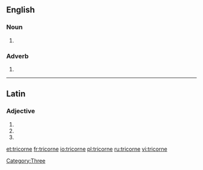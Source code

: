 ==English==

===Noun===
{{head|en|noun}}

# {{alternative spelling of|tricorn}}

===Adverb===
{{head|en|adverb}}

# {{alternative spelling of|tricorn}}

[[Category:Three]]

----

==Latin==

===Adjective===
{{la-adj-form|tricorne}}

# {{inflection of|tricornis|tricornis|nom|n|s|lang=la}}
# {{inflection of|tricornis|tricornis|acc|n|s|lang=la}}
# {{inflection of|tricornis|tricornis|voc|n|s|lang=la}}

[[et:tricorne]]
[[fr:tricorne]]
[[io:tricorne]]
[[pl:tricorne]]
[[ru:tricorne]]
[[vi:tricorne]]